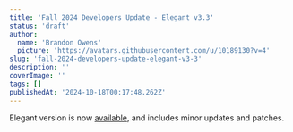 ```yaml
---
title: 'Fall 2024 Developers Update - Elegant v3.3'
status: 'draft'
author:
  name: 'Brandon Owens'
  picture: 'https://avatars.githubusercontent.com/u/10189130?v=4'
slug: 'fall-2024-developers-update-elegant-v3-3'
description: ''
coverImage: ''
tags: []
publishedAt: '2024-10-18T00:17:48.262Z'
---
```


Elegant version is now [available](https://github.com/elegantframework/elegant-cli/releases/tag/v3.3.0), and includes minor updates and patches.